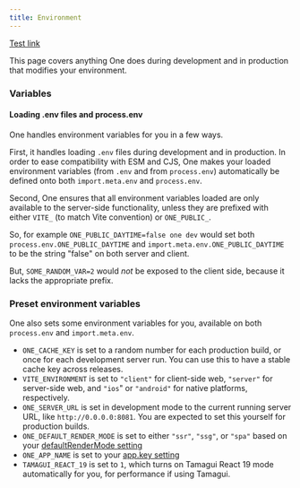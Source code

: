 ```yaml
---
title: Environment
---
```


[Test link](/docs/features#vite)

This page covers anything One does during development and in production that modifies your environment.

### Variables

#### Loading .env files and process.env

One handles environment variables for you in a few ways.

First, it handles loading `.env` files during development and in production. In order to ease compatibility with ESM and CJS, One makes your loaded environment variables (from `.env` and from `process.env`) automatically be defined onto both `import.meta.env` and `process.env`.

Second, One ensures that all environment variables loaded are only available to the server-side functionality, unless they are prefixed with either `VITE_` (to match Vite convention) or `ONE_PUBLIC_`.

So, for example `ONE_PUBLIC_DAYTIME=false one dev` would set both `process.env.ONE_PUBLIC_DAYTIME` and `import.meta.env.ONE_PUBLIC_DAYTIME` to be the string "false" on both server and client.

But, `SOME_RANDOM_VAR=2` would *not* be exposed to the client side, because it lacks the appropriate prefix.

### Preset environment variables

One also sets some environment variables for you, available on both `process.env` and `import.meta.env`.

- `ONE_CACHE_KEY` is set to a random number for each production build, or once for each development server run. You can use this to have a stable cache key across releases.
- `VITE_ENVIRONMENT` is set to `"client"` for client-side web, `"server"` for server-side web, and `"ios`" or `"android"` for native platforms, respectively.
- `ONE_SERVER_URL` is set in development mode to the current running server URL, like `http://0.0.0.0:8081`. You are expected to set this yourself for production builds.
- `ONE_DEFAULT_RENDER_MODE` is set to either `"ssr"`, `"ssg"`, or `"spa"` based on your [defaultRenderMode setting](/docs/configuration#web-defaultRenderMode)
- `ONE_APP_NAME` is set to your [app.key setting](/docs/configuration#app-key)
- `TAMAGUI_REACT_19` is set to `1`, which turns on Tamagui React 19 mode automatically for you, for performance if using Tamagui.
